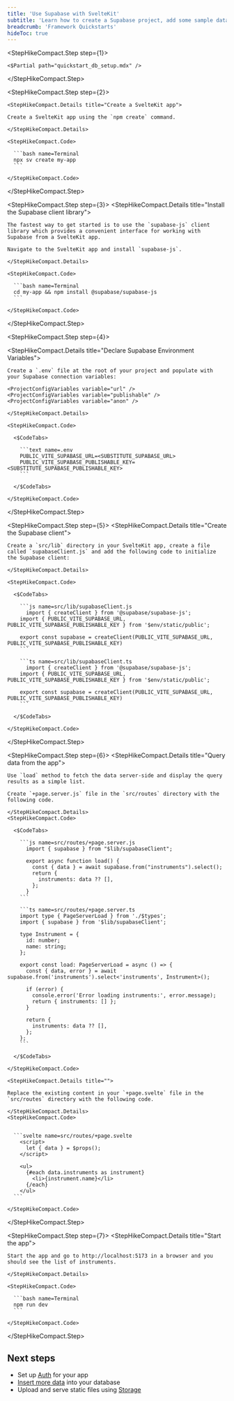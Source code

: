 ```yaml
---
title: 'Use Supabase with SvelteKit'
subtitle: 'Learn how to create a Supabase project, add some sample data to your database, and query the data from a SvelteKit app.'
breadcrumb: 'Framework Quickstarts'
hideToc: true
---
```


<StepHikeCompact>

  <StepHikeCompact.Step step={1}>

    <$Partial path="quickstart_db_setup.mdx" />

  </StepHikeCompact.Step>

  <StepHikeCompact.Step step={2}>

    <StepHikeCompact.Details title="Create a SvelteKit app">

    Create a SvelteKit app using the `npm create` command.

    </StepHikeCompact.Details>

    <StepHikeCompact.Code>

      ```bash name=Terminal
      npx sv create my-app
      ```

    </StepHikeCompact.Code>

  </StepHikeCompact.Step>

  <StepHikeCompact.Step step={3}>
    <StepHikeCompact.Details title="Install the Supabase client library">

    The fastest way to get started is to use the `supabase-js` client library which provides a convenient interface for working with Supabase from a SvelteKit app.

    Navigate to the SvelteKit app and install `supabase-js`.

    </StepHikeCompact.Details>

    <StepHikeCompact.Code>

      ```bash name=Terminal
      cd my-app && npm install @supabase/supabase-js
      ```

    </StepHikeCompact.Code>

  </StepHikeCompact.Step>

  <StepHikeCompact.Step step={4}>

  <StepHikeCompact.Details title="Declare Supabase Environment Variables">

    Create a `.env` file at the root of your project and populate with your Supabase connection variables:

    <ProjectConfigVariables variable="url" />
    <ProjectConfigVariables variable="publishable" />
    <ProjectConfigVariables variable="anon" />

    </StepHikeCompact.Details>

    <StepHikeCompact.Code>

      <$CodeTabs>

        ```text name=.env
        PUBLIC_VITE_SUPABASE_URL=<SUBSTITUTE_SUPABASE_URL>
        PUBLIC_VITE_SUPABASE_PUBLISHABLE_KEY=<SUBSTITUTE_SUPABASE_PUBLISHABLE_KEY>
        ```

      </$CodeTabs>

    </StepHikeCompact.Code>

  </StepHikeCompact.Step>

  <StepHikeCompact.Step step={5}>
    <StepHikeCompact.Details title="Create the Supabase client">

    Create a `src/lib` directory in your SvelteKit app, create a file called `supabaseClient.js` and add the following code to initialize the Supabase client:

    </StepHikeCompact.Details>

    <StepHikeCompact.Code>

      <$CodeTabs>

        ```js name=src/lib/supabaseClient.js
          import { createClient } from '@supabase/supabase-js';
        import { PUBLIC_VITE_SUPABASE_URL, PUBLIC_VITE_SUPABASE_PUBLISHABLE_KEY } from '$env/static/public';

        export const supabase = createClient(PUBLIC_VITE_SUPABASE_URL, PUBLIC_VITE_SUPABASE_PUBLISHABLE_KEY)
        ```

        ```ts name=src/lib/supabaseClient.ts
          import { createClient } from '@supabase/supabase-js';
        import { PUBLIC_VITE_SUPABASE_URL, PUBLIC_VITE_SUPABASE_PUBLISHABLE_KEY } from '$env/static/public';

        export const supabase = createClient(PUBLIC_VITE_SUPABASE_URL, PUBLIC_VITE_SUPABASE_PUBLISHABLE_KEY)
        ```

      </$CodeTabs>

    </StepHikeCompact.Code>

  </StepHikeCompact.Step>

  <StepHikeCompact.Step step={6}>
    <StepHikeCompact.Details title="Query data from the app">

    Use `load` method to fetch the data server-side and display the query results as a simple list.

    Create `+page.server.js` file in the `src/routes` directory with the following code.

    </StepHikeCompact.Details>
    <StepHikeCompact.Code>

      <$CodeTabs>

        ```js name=src/routes/+page.server.js
          import { supabase } from "$lib/supabaseClient";

          export async function load() {
            const { data } = await supabase.from("instruments").select();
            return {
              instruments: data ?? [],
            };
          }
        ```

        ```ts name=src/routes/+page.server.ts
        import type { PageServerLoad } from './$types';
        import { supabase } from '$lib/supabaseClient';

        type Instrument = {
          id: number;
          name: string;
        };

        export const load: PageServerLoad = async () => {
          const { data, error } = await supabase.from('instruments').select<'instruments', Instrument>();

          if (error) {
            console.error('Error loading instruments:', error.message);
            return { instruments: [] };
          }

          return {
            instruments: data ?? [],
          };
        };
        ```

      </$CodeTabs>

    </StepHikeCompact.Code>

    <StepHikeCompact.Details title="">

    Replace the existing content in your `+page.svelte` file in the `src/routes` directory with the following code.

    </StepHikeCompact.Details>
    <StepHikeCompact.Code>


      ```svelte name=src/routes/+page.svelte
        <script>
          let { data } = $props();
        </script>

        <ul>
          {#each data.instruments as instrument}
            <li>{instrument.name}</li>
          {/each}
        </ul>
      ```

    </StepHikeCompact.Code>

  </StepHikeCompact.Step>

  <StepHikeCompact.Step step={7}>
    <StepHikeCompact.Details title="Start the app">

    Start the app and go to http://localhost:5173 in a browser and you should see the list of instruments.

    </StepHikeCompact.Details>

    <StepHikeCompact.Code>

      ```bash name=Terminal
      npm run dev
      ```

    </StepHikeCompact.Code>

  </StepHikeCompact.Step>
</StepHikeCompact>

## Next steps

- Set up [Auth](/docs/guides/auth) for your app
- [Insert more data](/docs/guides/database/import-data) into your database
- Upload and serve static files using [Storage](/docs/guides/storage)
